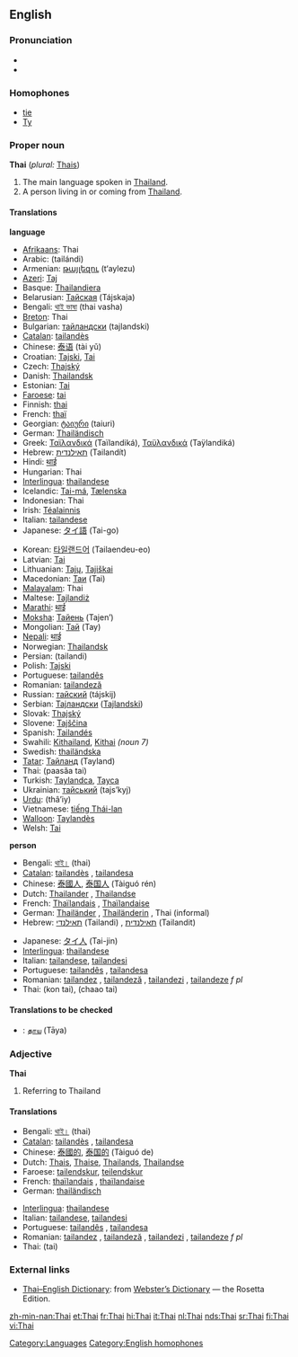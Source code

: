 {{interwiktionary|code=th}}
==English==
{{wikipedia}}

===Pronunciation===
*{{IPA|/taɪ/}}
*{{rhymes|aɪ}}

===Homophones===
* [[tie]]
* [[Ty]]

===Proper noun===
'''Thai''' (''plural:'' [[Thais]])

# The main language spoken in [[Thailand]].
# A person living in or coming from [[Thailand]].

====Translations====
'''language'''
{{top}}
*[[Afrikaans]]: Thai
*Arabic: {{ARchar|[[تايلاندي]]}} (tailándi)
*Armenian: [[թայլեզու]] (t‘aylezu)
*[[Azeri]]: [[Тај]]
*Basque: [[Thailandiera]]
*Belarusian: [[Тайская]] (Tájskaja) {{f}}
*Bengali: [[থাই ভাষা]] (thai vasha)
*[[Breton]]: Thai
*Bulgarian: [[тайландски]] (tajlandski)
*[[Catalan]]: [[tailandès]] {{m}}
*Chinese: [[泰语]] (tài yǔ)
*Croatian: [[Tajski]], [[Tai]]
*Czech: [[Thajský]]
*Danish: [[Thailandsk]]
*Estonian: [[Tai]]
*[[Faroese]]: [[tai#Faroese|tai]]
*Finnish: [[thai]]
*French: [[thaï]] {{m}}
*Georgian: [[ტაიური]] (taiuri)
*German: [[Thailändisch]] {{n}}
*Greek: [[Ταϊλανδικά]] (Taïlandiká), [[Ταϋλανδικά]] (Taÿlandiká) {{n}} {{p}}
*Hebrew: [[תאילנדית]] (Tailandít) {{f}}
*Hindi: [[थाई]]
*Hungarian: Thai
*[[Interlingua]]: [[thailandese]]
*Icelandic: [[Tai-má]], [[Tælenska]]
*Indonesian: Thai
*Irish: [[Téalainnis]]
*Italian: [[tailandese]] {{m}}
*Japanese: [[タイ語]] (Tai-go)
{{mid}}
*Korean: [[타일랜드어]] (Tailaendeu-eo)
*Latvian: [[Tai]]
*Lithuanian: [[Tajų]], [[Tajiškai]]
*Macedonian: [[Таи]] (Tai)
*[[Malayalam]]: Thai
*Maltese: [[Tajlandiż]]
*[[Marathi]]: [[थाई]]
*[[Moksha]]: [[Тайень]] (Tajen’)
*Mongolian: [[Тай]] (Tay)
*[[Nepali]]: [[थाई]]
*Norwegian: [[Thailandsk]]
*Persian: {{FAchar|[[تایلندی]]}} (tailandi)
*Polish: [[Tajski]]
*Portuguese: [[tailandês]] {{m}}
*Romanian: [[tailandeză]] {{f}}
*Russian: [[тайский]] (tájskij) {{m}}
*Serbian: [[Тајландски]] ([[Tajlandski]])
*Slovak: [[Thajský]]
*Slovene: [[Tajščina]]
*Spanish: [[Tailandés]]
*Swahili: [[Kithailand]], [[Kithai]] ''(noun 7)''
*Swedish: [[thailändska]]
*[[Tatar]]: [[Тайланд]] (Tayland)
*Thai: {{THchar|[[ภาษาไทย]]}} (paasăa tai)
*Turkish: [[Taylandca]], [[Tayca]]
*Ukrainian: [[тайський]] (tajs’kyj)
*[[Urdu]]: {{URchar|[[تهائی]]}} (thâ’iy)
*Vietnamese: [[tiếng Thái-lan]]
*[[Walloon]]: [[Taylandès]]
*Welsh: [[Tai]]
{{bottom}}

'''person'''
{{top}}
*Bengali: [[থাই।]] (thai)
*[[Catalan]]: [[tailandès]] {{m}}, [[tailandesa]] {{f}}
*Chinese: [[泰國人]], [[泰国人]] (Tàiguó rén)
*Dutch: [[Thailander]] {{m}}, [[Thailandse]] {{f}}
*French: [[Thaïlandais]] {{m}}, [[Thaïlandaise]] {{f}}
*German: [[Thailänder]] {{m}}, [[Thailänderin]] {{f}}, Thai {{mf}} (informal)
*Hebrew: [[תאילנדי]] (Tailandi) {{m}}, [[תאילנדית]] (Tailandit) {{f}}
{{mid}}
*Japanese: [[タイ人]] (Tai-jin)
*[[Interlingua]]: [[thailandese]]
*Italian: [[tailandese]], [[tailandesi]] {{p}}
*Portuguese: [[tailandês]] {{m}}, [[tailandesa]] {{f}}
*Romanian: [[tailandez]] {{m}}, [[tailandeză]] {{f}}, [[tailandezi]] {{p}}, [[tailandeze]] ''f pl''
*Thai: {{THchar|[[คนไทย]]}} (kon tai), {{THchar|[[ชาวไทย]]}} (chaao tai)
{{bottom}}

====Translations to be checked====
{{checktrans}}
*{{ttbc|Tamil}}: [[தாய]] (Tāya)

===Adjective===
'''Thai'''
# Referring to Thailand

====Translations====
{{top}}
*Bengali: [[থাই|থাই।]] (thai)
*[[Catalan]]: [[tailandès]] {{m}}, [[tailandesa]] {{f}}
*Chinese: [[泰國的]], [[泰国的]] (Tàiguó de)
*Dutch: [[Thais]], [[Thaise]], [[Thailands]], [[Thailandse]]
*Faroese: [[tailendskur]], [[teilendskur]]
*French: [[thaïlandais]] {{m}}, [[thaïlandaise]] {{f}}
*German: [[thailändisch]]
{{mid}}
*[[Interlingua]]: [[thailandese]]
*Italian: [[tailandese]], [[tailandesi]] {{p}}
*Portuguese: [[tailandês]] {{m}}, [[tailandesa]] {{f}}
*Romanian: [[tailandez]] {{m}}, [[tailandeză]] {{f}}, [[tailandezi]] {{p}}, [[tailandeze]] ''f pl''
*Thai: {{THchar|[[ไทย]]}} (tai)
{{bottom}}

===External links===
*[http://www.websters-online-dictionary.org/definition/Thai-english/ Thai–English Dictionary]: from [http://www.websters-online-dictionary.org/ Webster’s Dictionary] — the Rosetta Edition.
{{ethnologue|code=tha}}

[[Category:Languages]]
[[Category:English homophones]]

[[zh-min-nan:Thai]]
[[et:Thai]]
[[fr:Thai]]
[[hi:Thai]]
[[it:Thai]]
[[nl:Thai]]
[[nds:Thai]]
[[sr:Thai]]
[[fi:Thai]]
[[vi:Thai]]